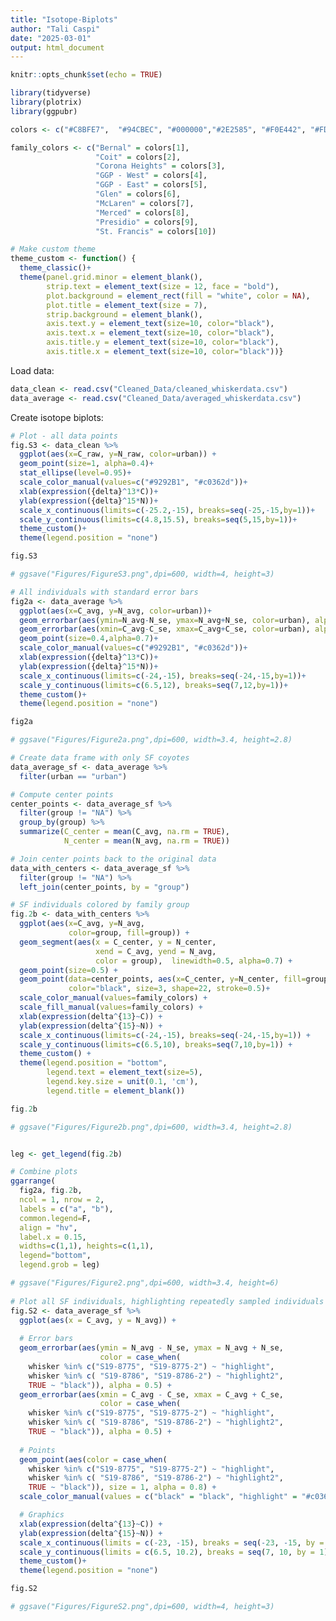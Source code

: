 ```yaml
---
title: "Isotope-Biplots"
author: "Tali Caspi"
date: "2025-03-01"
output: html_document
---
```


```r
knitr::opts_chunk$set(echo = TRUE)

library(tidyverse)
library(plotrix)
library(ggpubr)

colors <- c("#C8BFE7",  "#94CBEC", "#000000","#2E2585", "#F0E442", "#FDB462FF", "blue", "#C26A77", "lightgreen", "pink")

family_colors <- c("Bernal" = colors[1],
                   "Coit" = colors[2],
                   "Corona Heights" = colors[3],
                   "GGP - West" = colors[4],
                   "GGP - East" = colors[5],
                   "Glen" = colors[6],
                   "McLaren" = colors[7],
                   "Merced" = colors[8],
                   "Presidio" = colors[9],
                   "St. Francis" = colors[10])

# Make custom theme
theme_custom <- function() {
  theme_classic()+
  theme(panel.grid.minor = element_blank(),
        strip.text = element_text(size = 12, face = "bold"),
        plot.background = element_rect(fill = "white", color = NA),
        plot.title = element_text(size = 7),
        strip.background = element_blank(),
        axis.text.y = element_text(size=10, color="black"),
        axis.text.x = element_text(size=10, color="black"),
        axis.title.y = element_text(size=10, color="black"),
        axis.title.x = element_text(size=10, color="black"))}
```


Load data:
```r
data_clean <- read.csv("Cleaned_Data/cleaned_whiskerdata.csv")
data_average <- read.csv("Cleaned_Data/averaged_whiskerdata.csv")
```

Create isotope biplots:

```r
# Plot - all data points
fig.S3 <- data_clean %>% 
  ggplot(aes(x=C_raw, y=N_raw, color=urban)) +
  geom_point(size=1, alpha=0.4)+
  stat_ellipse(level=0.95)+
  scale_color_manual(values=c("#9292B1", "#c0362d"))+
  xlab(expression({delta}^13*C))+
  ylab(expression({delta}^15*N))+
  scale_x_continuous(limits=c(-25.2,-15), breaks=seq(-25,-15,by=1))+
  scale_y_continuous(limits=c(4.8,15.5), breaks=seq(5,15,by=1))+
  theme_custom()+
  theme(legend.position = "none")

fig.S3

# ggsave("Figures/FigureS3.png",dpi=600, width=4, height=3)

# All individuals with standard error bars
fig2a <- data_average %>% 
  ggplot(aes(x=C_avg, y=N_avg, color=urban))+
  geom_errorbar(aes(ymin=N_avg-N_se, ymax=N_avg+N_se, color=urban), alpha=0.7)+
  geom_errorbar(aes(xmin=C_avg-C_se, xmax=C_avg+C_se, color=urban), alpha=0.7)+
  geom_point(size=0.4,alpha=0.7)+
  scale_color_manual(values=c("#9292B1", "#c0362d"))+
  xlab(expression({delta}^13*C))+
  ylab(expression({delta}^15*N))+
  scale_x_continuous(limits=c(-24,-15), breaks=seq(-24,-15,by=1))+
  scale_y_continuous(limits=c(6.5,12), breaks=seq(7,12,by=1))+
  theme_custom()+
  theme(legend.position = "none")

fig2a

# ggsave("Figures/Figure2a.png",dpi=600, width=3.4, height=2.8)

# Create data frame with only SF coyotes
data_average_sf <- data_average %>% 
  filter(urban == "urban")

# Compute center points
center_points <- data_average_sf %>%
  filter(group != "NA") %>%
  group_by(group) %>%
  summarize(C_center = mean(C_avg, na.rm = TRUE),
            N_center = mean(N_avg, na.rm = TRUE))

# Join center points back to the original data
data_with_centers <- data_average_sf %>%
  filter(group != "NA") %>%
  left_join(center_points, by = "group")

# SF individuals colored by family group
fig.2b <- data_with_centers %>% 
  ggplot(aes(x=C_avg, y=N_avg, 
             color=group, fill=group)) +
  geom_segment(aes(x = C_center, y = N_center, 
                   xend = C_avg, yend = N_avg, 
                   color = group),  linewidth=0.5, alpha=0.7) + 
  geom_point(size=0.5) +  
  geom_point(data=center_points, aes(x=C_center, y=N_center, fill=group), 
             color="black", size=3, shape=22, stroke=0.5)+  
  scale_color_manual(values=family_colors) +
  scale_fill_manual(values=family_colors) +
  xlab(expression(delta^{13}~C)) +
  ylab(expression(delta^{15}~N)) +
  scale_x_continuous(limits=c(-24,-15), breaks=seq(-24,-15,by=1)) +
  scale_y_continuous(limits=c(6.5,10), breaks=seq(7,10,by=1)) +
  theme_custom() +
  theme(legend.position = "bottom",
        legend.text = element_text(size=5),
        legend.key.size = unit(0.1, 'cm'),
        legend.title = element_blank())

fig.2b

# ggsave("Figures/Figure2b.png",dpi=600, width=3.4, height=2.8)


leg <- get_legend(fig.2b)

# Combine plots
ggarrange(
  fig2a, fig.2b,
  ncol = 1, nrow = 2, 
  labels = c("a", "b"),
  common.legend=F,
  align = "hv",
  label.x = 0.15,
  widths=c(1,1), heights=c(1,1),
  legend="bottom",
  legend.grob = leg)

# ggsave("Figures/Figure2.png",dpi=600, width=3.4, height=6)
 
# Plot all SF individuals, highlighting repeatedly sampled individuals
fig.S2 <- data_average_sf %>% 
  ggplot(aes(x = C_avg, y = N_avg)) +
  
  # Error bars
  geom_errorbar(aes(ymin = N_avg - N_se, ymax = N_avg + N_se,
                    color = case_when(
    whisker %in% c("S19-8775", "S19-8775-2") ~ "highlight",
    whisker %in% c( "S19-8786", "S19-8786-2") ~ "highlight2",
    TRUE ~ "black")), alpha = 0.5) +
  geom_errorbar(aes(xmin = C_avg - C_se, xmax = C_avg + C_se,
                    color = case_when(
    whisker %in% c("S19-8775", "S19-8775-2") ~ "highlight",
    whisker %in% c( "S19-8786", "S19-8786-2") ~ "highlight2",
    TRUE ~ "black")), alpha = 0.5) +
  
  # Points
  geom_point(aes(color = case_when(
    whisker %in% c("S19-8775", "S19-8775-2") ~ "highlight",
    whisker %in% c( "S19-8786", "S19-8786-2") ~ "highlight2",
    TRUE ~ "black")), size = 1, alpha = 0.8) +
  scale_color_manual(values = c("black" = "black", "highlight" = "#c0362d", "highlight2" = "#4E95D9")) +

  # Graphics
  xlab(expression(delta^{13}~C)) +
  ylab(expression(delta^{15}~N)) +
  scale_x_continuous(limits = c(-23, -15), breaks = seq(-23, -15, by = 1)) +
  scale_y_continuous(limits = c(6.5, 10.2), breaks = seq(7, 10, by = 1)) +
  theme_custom()+
  theme(legend.position = "none")

fig.S2

# ggsave("Figures/FigureS2.png",dpi=600, width=4, height=3)
```
